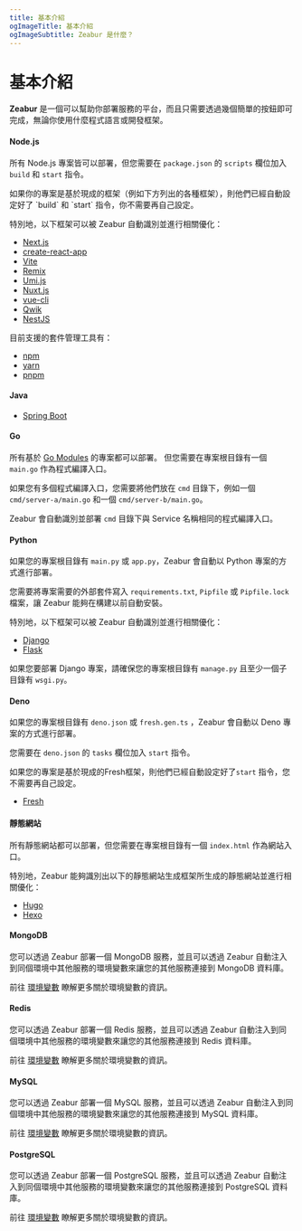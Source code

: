 ```yaml
---
title: 基本介紹
ogImageTitle: 基本介紹
ogImageSubtitle: Zeabur 是什麼？
---
```



# 基本介紹

**Zeabur** 是一個可以幫助你部署服務的平台，而且只需要透過幾個簡單的按鈕即可完成，無論你使用什麼程式語言或開發框架。

#### Node.js

所有 Node.js 專案皆可以部署，但您需要在 `package.json` 的 `scripts` 欄位加入 `build` 和 `start` 指令。

<Callout emoji="✅">
  如果你的專案是基於現成的框架（例如下方列出的各種框架），則他們已經自動設定好了 `build` 和 `start` 指令，你不需要再自己設定。
</Callout>

特別地，以下框架可以被 Zeabur 自動識別並進行相關優化：

- [Next.js](https://nextjs.org/)
- [create-react-app](https://create-react-app.dev/)
- [Vite](https://vitejs.dev/)
- [Remix](https://remix.run/)
- [Umi.js](https://umijs.org/)
- [Nuxt.js](https://nuxtjs.org/)
- [vue-cli](https://cli.vuejs.org/)
- [Qwik](https://qwik.builder.io/)
- [NestJS](https://nestjs.com/)

目前支援的套件管理工具有：

- [npm](https://www.npmjs.com/)
- [yarn](https://yarnpkg.com/)
- [pnpm](https://pnpm.js.org/)

#### Java

- [Spring Boot](https://spring.io/projects/spring-boot)

#### Go

所有基於 [Go Modules](https://blog.golang.org/using-go-modules) 的專案都可以部署。 但您需要在專案根目錄有一個 `main.go` 作為程式編譯入口。

如果您有多個程式編譯入口，您需要將他們放在 `cmd` 目錄下，例如一個 `cmd/server-a/main.go` 和一個 `cmd/server-b/main.go`。

Zeabur 會自動識別並部署 `cmd` 目錄下與 Service 名稱相同的程式編譯入口。

#### Python

如果您的專案根目錄有 `main.py` 或 `app.py`，Zeabur 會自動以 Python 專案的方式進行部署。

您需要將專案需要的外部套件寫入 `requirements.txt`, `Pipfile` 或 `Pipfile.lock` 檔案，讓 Zeabur 能夠在構建以前自動安裝。

特別地，以下框架可以被 Zeabur 自動識別並進行相關優化：

- [Django](https://www.djangoproject.com/)
- [Flask](https://flask.palletsprojects.com/)

如果您要部署 Django 專案，請確保您的專案根目錄有 `manage.py` 且至少一個子目錄有 `wsgi.py`。

#### Deno

如果您的專案根目錄有 `deno.json` 或 `fresh.gen.ts` ，Zeabur 會自動以 Deno 專案的方式進行部署。

您需要在 `deno.json` 的 `tasks` 欄位加入 `start` 指令。

如果您的專案是基於現成的Fresh框架，則他們已經自動設定好了`start` 指令，您不需要再自己設定。

- [Fresh](https://fresh.deno.dev/)

#### 靜態網站

所有靜態網站都可以部署，但您需要在專案根目錄有一個 `index.html` 作為網站入口。

特別地，Zeabur 能夠識別出以下的靜態網站生成框架所生成的靜態網站並進行相關優化：

- [Hugo](https://gohugo.io/)
- [Hexo](https://hexo.io/)

#### MongoDB

您可以透過 Zeabur 部署一個 MongoDB 服務，並且可以透過 Zeabur 自動注入到同個環境中其他服務的環境變數來讓您的其他服務連接到 MongoDB 資料庫。

前往 [環境變數](/zh-TW/environment/variables) 瞭解更多關於環境變數的資訊。

#### Redis

您可以透過 Zeabur 部署一個 Redis 服務，並且可以透過 Zeabur 自動注入到同個環境中其他服務的環境變數來讓您的其他服務連接到 Redis 資料庫。

前往 [環境變數](/zh-TW/environment/variables) 瞭解更多關於環境變數的資訊。

#### MySQL

您可以透過 Zeabur 部署一個 MySQL 服務，並且可以透過 Zeabur 自動注入到同個環境中其他服務的環境變數來讓您的其他服務連接到 MySQL 資料庫。

前往 [環境變數](/zh-TW/environment/variables) 瞭解更多關於環境變數的資訊。

#### PostgreSQL

您可以透過 Zeabur 部署一個 PostgreSQL 服務，並且可以透過 Zeabur 自動注入到同個環境中其他服務的環境變數來讓您的其他服務連接到 PostgreSQL 資料庫。

前往 [環境變數](/zh-TW/environment/variables) 瞭解更多關於環境變數的資訊。
